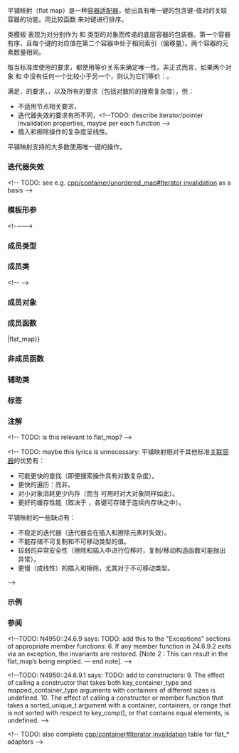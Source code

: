 {{cpp/title|flat_map}}
{{cpp/container/flat_map/navbar}}
{{ddcl|header=flat_map|since=c++23|1=
template&lt;
    class Key,
    class T,
    class Compare = std::less&lt;Key&gt;,
    class KeyContainer = std::vector&lt;Key&gt;,
    class MappedContainer = std::vector&lt;T&gt;
&gt; class flat_map;
}}

平铺映射（flat map）是一种[[cpp/container#容器适配器|容器适配器]]，给出具有唯一键的包含键-值对的关联容器的功能。用比较函数 {{tt|Compare}} 来对键进行排序。

类模板 {{tt|flat_map}} 表现为对分别作为 {{tt|KeyContainer}} 和 {{tt|MappedContainer}} 类型的对象而传递的底层容器的包装器。第一个容器有序，且每个键的对应值在第二个容器中处于相同索引（偏移量）。两个容器的元素数量相同。

每当标准库使用{{named req|Compare}}的要求，都使用等价关系来确定唯一性。非正式而言，如果两个对象 {{c|a}} 和 {{c|b}} 中没有任何一个比较小于另一个，则认为它们等价：{{c|!comp(a, b) &amp;&amp; !comp(b, a)}}。

{{tt|std::flat_map}} 满足{{named req|Container}}、{{named req|ReversibleContainer}}的要求，{{ls|cpp/named_req/Container#可选容器要求}}，以及所有{{named req|AssociativeContainer}}的要求（包括对数阶的搜索复杂度），但：
* 不适用节点相关要求，
* 迭代器失效的要求有所不同，&lt;!--TODO: describe iterator/pointer invalidation properties, maybe per each function --&gt;
* 插入和擦除操作的复杂度呈线性。

平铺映射支持{{named req|AssociativeContainer}}的大多数使用唯一键的操作。

{{cpp/is_constexpr|since=c++26|transient=yes}}

===迭代器失效===
{{todo}} &lt;!-- TODO: see e.g. [[cpp/container/unordered_map#Iterator invalidation]] as a basis --&gt;

===模板形参===
{{par begin}}
{{par|Key|键的类型。如果 {{tt|Key}} 与 {{tt|KeyContainer::value_type}} 不是同一类型则程序非良构。}}
{{par|T|被映射值的类型。如果 {{tt|T}} 与 {{tt|MappedContainer::value_type}} 不是同一类型则程序非良构。}}
{{par|Compare|一种提供严格弱序的{{named req|Compare}}类型。}}
{{par|KeyContainer&lt;br&gt;MappedContainer|用以分别存储键和被映射值的底层{{named req|SequenceContainer}}的类型。这种容器的迭代器应当满足{{named req|RandomAccessIterator}}或实现 {{lconcept|random_access_iterator}}。其成员函数 {{tt|size}} 和 {{tt|max_size}} 的调用不能以异常退出。

标准容器 {{lc|std::vector}} 和 {{lc|std::deque}} 均满足这些要求。}}{{par end}}
&lt;!----&gt;
===成员类型===
{{dsc begin}}
{{dsc hitem|类型|定义}}
{{dsc inc|cpp/container/dsc key_container_type|flat_map}}
{{dsc inc|cpp/container/dsc mapped_container_type|flat_map}}
{{dsc inc|cpp/container/dsc key_type|flat_map}}
{{dsc inc|cpp/container/dsc mapped_type|flat_map}}
{{dsc inc|cpp/container/dsc value_type|flat_map}}
{{dsc inc|cpp/container/dsc key_compare|flat_map}}
{{dsc inc|cpp/container/dsc reference|flat_map}}
{{dsc inc|cpp/container/dsc const_reference|flat_map}}
{{dsc inc|cpp/container/dsc size_type|flat_map}}
{{dsc inc|cpp/container/dsc difference_type|flat_map}}
{{dsc inc|cpp/container/dsc iterator|flat_map}}
{{dsc inc|cpp/container/dsc const_iterator|flat_map}}
{{dsc inc|cpp/container/dsc reverse_iterator|flat_map}}
{{dsc inc|cpp/container/dsc const_reverse_iterator|flat_map}}
{{dsc inc|cpp/container/dsc containers|flat_map}}
{{dsc end}}

===成员类===
{{dsc begin}}
{{dsc inc|cpp/container/dsc value_compare|flat_map}}&lt;!--
{{dsc inc|cpp/container/dsc key_equiv|flat_map}}--&gt;
{{dsc end}}

===成员对象===
{{dsc begin}}
{{dsc hitem|成员|说明}}
{{dsc expos mem obj|c|id=c|private=yes|spec={{tt|containers}}|适配的容器}}
{{dsc expos mem obj|compare|id=compare|private=yes|spec={{tt|key_compare}}|比较函数对象}}
{{dsc end}}

===成员函数===
{{dsc begin}}
{{dsc inc|cpp/container/dsc constructor|flat_map}}
{{dsc mem dtor|nolink=true|notes={{mark implicit}}|销毁容器适配器的每个元素}}
{{dsc inc|cpp/container/dsc operator{{=}}|flat_map}}

{{dsc h2|元素访问}}
{{dsc inc|cpp/container/dsc at|flat_map}}
{{dsc inc|cpp/container/dsc operator_at|flat_map}}

{{dsc h2|迭代器}}
{{dsc inc|cpp/container/dsc begin|flat_map}}
{{dsc inc|cpp/container/dsc end|flat_map}}
{{dsc inc|cpp/container/dsc rbegin|flat_map}}
{{dsc inc|cpp/container/dsc rend|flat_map}}

{{dsc h2|容量}}
{{dsc inc|cpp/container/dsc empty|flat_map}}
{{dsc inc|cpp/container/dsc size|flat_map}}
{{dsc inc|cpp/container/dsc max_size|flat_map}}

{{dsc h2|修改器}}
{{dsc inc|cpp/container/dsc emplace|flat_map}}
{{dsc inc|cpp/container/dsc emplace_hint|flat_map}}
{{dsc inc|cpp/container/dsc try_emplace|flat_map}}
{{dsc inc|cpp/container/dsc insert|flat_map}}
{{dsc inc|cpp/container/dsc insert_range|flat_map}}
{{dsc inc|cpp/container/dsc insert_or_assign|flat_map}}
{{dsc inc|cpp/container/dsc extract|flat_map}}
{{dsc inc|cpp/container/dsc replace|flat_map}}
{{dsc inc|cpp/container/dsc erase|flat_map}}
{{dsc inc|cpp/container/dsc swap|flat_map}}
{{dsc inc|cpp/container/dsc clear|flat_map}}

{{dsc h2|查找}}
{{dsc inc|cpp/container/dsc find|flat_map}}
{{dsc inc|cpp/container/dsc count|flat_map}}
{{dsc inc|cpp/container/dsc contains|flat_map}}
{{dsc inc|cpp/container/dsc lower_bound|flat_map}}
{{dsc inc|cpp/container/dsc upper_bound|flat_map}}
{{dsc inc|cpp/container/dsc equal_range|flat_map}}

{{dsc h2|观察器}}
{{dsc inc|cpp/container/dsc key_comp|flat_map}}
{{dsc inc|cpp/container/dsc value_comp|flat_map}}
{{dsc inc|cpp/container/dsc keys|flat_map}}
{{dsc inc|cpp/container/dsc values|flat_map}}
{{dsc end}}

===非成员函数===
{{dsc begin}}
{{dsc inc|cpp/container/dsc operator_cmp|flat_map}}
{{dsc inc|cpp/container/dsc swap2|flat_map}}
{{dsc inc|cpp/container/dsc erase_if|flat_map}}
{{dsc end}}

===辅助类===
{{dsc begin}}
{{dsc inc|cpp/container/dsc uses_allocator|flat_map}}
{{dsc end}}

===标签===
{{dsc begin}}
{{dsc inc|cpp/container/dsc sorted_unique}}
{{dsc end}}

==={{rl|deduction guides|推导指引}}===

===注解===
{{cpp/container/assoc_note}}&lt;!-- TODO: is this relevant to flat_map? --&gt;

&lt;!-- TODO: maybe this lyrics is unnecessary:
平铺映射相对于其他标准[[associative containers|关联容器]]的优势有：
* 可能更快的查找（即便搜索操作具有对数复杂度）。
* 更快的遍历：{{lt|cpp/iterator/random access iterator|随机访问迭代器}}而非{{lt|cpp/iterator/bidirectional iterator|双向迭代器}}。
* 对小对象消耗更少内存（而当 {{c|KeyContainer::shrink_to_fit()}} 可用时对大对象同样如此）。
* 更好的缓存性能（取决于 {{tt|KeyContainer}}，各键可存储于连续内存块之中）。

平铺映射的一些缺点有：
* 不稳定的迭代器（迭代器会在插入和擦除元素时失效）。
* 不能存储不可复制和不可移动类型的值。
* 较弱的异常安全性（擦除和插入中进行位移时，复制/移动构造函数可能抛出异常）。
* 更慢（成线性）的插入和擦除，尤其对于不可移动类型。
--&gt;

{{ftm begin}}
{{ftm|__cpp_lib_flat_map|value=202207L|std=C++23|{{tt|std::flat_map}} 和 {{lc|std::flat_multimap}}}}
{{ftm|__cpp_lib_constexpr_containers|value=202502L|std=C++26|{{c/core|constexpr}} {{tt|std::flat_map}}}}
{{ftm end}}

===示例===
{{example}}

===参阅===
{{dsc begin}}
{{dsc inc|cpp/container/dsc flat_multimap}}
{{dsc inc|cpp/container/dsc map}}
{{dsc inc|cpp/container/dsc unordered_map}}
{{dsc end}}

{{langlinks|cs|de|en|es|fr|it|ja|pl|pt|ru}}

&lt;!--TODO: N4950::24.6.9 says:
TODO: add this to the "Exceptions" sections of appropriate member functions:
6. If any member function in 24.6.9.2 exits via an exception, the invariants are restored.
[Note 2 : This can result in the flat_map’s being emptied. — end note].
--&gt;

&lt;!--TODO: N4950::24.6.9.1 says:
TODO: add to constructors:
9. The effect of calling a constructor that takes both key_container_type and mapped_container_type arguments with containers of different sizes is undefined.
10. The effect of calling a constructor or member function that takes a sorted_unique_t argument with a container, containers, or range that is not sorted with respect to key_comp(), or that contains equal elements, is undefined.
--&gt;

&lt;!-- TODO: also complete [[cpp/container#Iterator invalidation]] table for flat_* adaptors --&gt;
